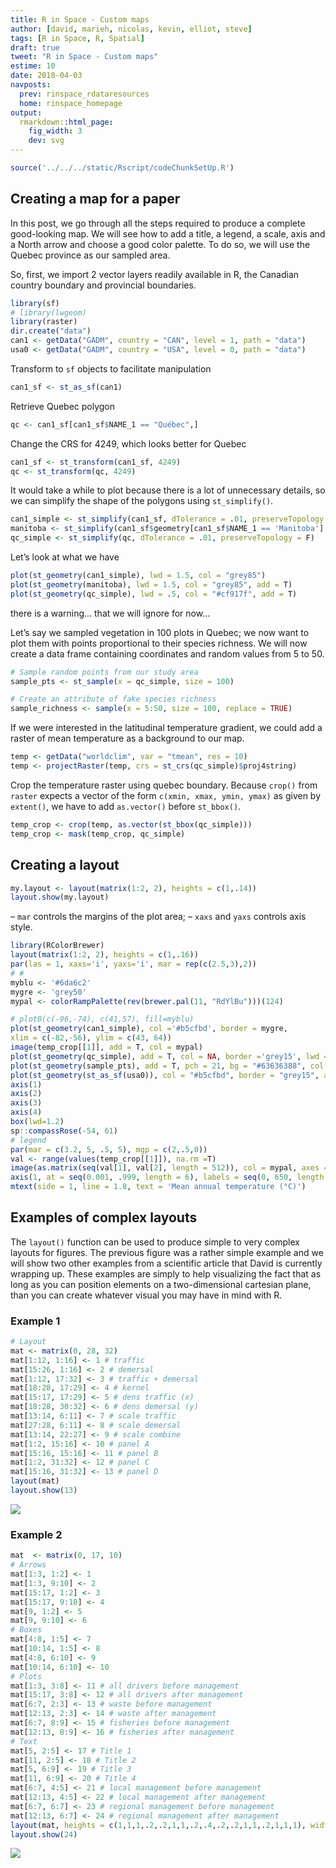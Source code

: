 ```yaml
---
title: R in Space - Custom maps
author: [david, marieh, nicolas, kevin, elliot, steve]
tags: [R in Space, R, Spatial]
draft: true
tweet: "R in Space - Custom maps"
estime: 10
date: 2018-04-03
navposts:
  prev: rinspace_rdataresources
  home: rinspace_homepage
output:
  rmarkdown::html_page:
    fig_width: 3
    dev: svg
---
```



```r
source('../../../static/Rscript/codeChunkSetUp.R')
```


## Creating a map for a paper

In this post, we go through all the steps required to produce a complete good-looking map. We will see how to add a title, a legend, a scale, axis and a North arrow and choose a good color palette. To do so, we will use the Quebec province as our sampled area.

So, first, we import 2 vector layers readily available in R, the Canadian country boundary and provincial boundaries.

```r
library(sf)
# library(lwgeom)
library(raster)
dir.create("data")
can1 <- getData("GADM", country = "CAN", level = 1, path = "data")
usa0 <- getData("GADM", country = "USA", level = 0, path = "data")
```

Transform to `sf` objects to facilitate manipulation

```r
can1_sf <- st_as_sf(can1)
```

Retrieve Quebec polygon

```r
qc <- can1_sf[can1_sf$NAME_1 == "Québec",]
```


Change the CRS for 4249, which looks better for Quebec
```r
can1_sf <- st_transform(can1_sf, 4249)
qc <- st_transform(qc, 4249)
```

It would take a while to plot because there is a lot of unnecessary details, so we
can simplify the shape of the polygons using `st_simplify()`.

```r
can1_simple <- st_simplify(can1_sf, dTolerance = .01, preserveTopology = F) # We lose the provinces that are really simple with this
manitoba <- st_simplify(can1_sf$geometry[can1_sf$NAME_1 == 'Manitoba'], dTolerance = .00001, preserveTopology = F)
qc_simple <- st_simplify(qc, dTolerance = .01, preserveTopology = F)
```

Let's look at what we have

```r
plot(st_geometry(can1_simple), lwd = 1.5, col = "grey85")
plot(st_geometry(manitoba), lwd = 1.5, col = "grey85", add = T)
plot(st_geometry(qc_simple), lwd = .5, col = "#cf917f", add = T)
```
there is a warning... that we will ignore for now...

Let's say we sampled vegetation in 100 plots in Quebec; we now want to plot them with points proportional to their species richness. We will now create a data frame containing coordinates and random values from 5 to 50.

```r
# Sample random points from our study area
sample_pts <- st_sample(x = qc_simple, size = 100)

# Create an attribute of fake species richness
sample_richness <- sample(x = 5:50, size = 100, replace = TRUE)
```

If we were interested in the latitudinal temperature gradient, we could add a
raster of mean temperature as a background to our map.

```r
temp <- getData("worldclim", var = "tmean", res = 10)
temp <- projectRaster(temp, crs = st_crs(qc_simple)$proj4string)
```


Crop the temperature raster using quebec boundary. Because `crop()` from `raster`
expects a vector of the form `c(xmin, xmax, ymin, ymax)` as given by `extent()`,
we have to add `as.vector()` before `st_bbox()`.

```r
temp_crop <- crop(temp, as.vector(st_bbox(qc_simple)))
temp_crop <- mask(temp_crop, qc_simple)
```

## Creating a layout

```r
my.layout <- layout(matrix(1:2, 2), heights = c(1,.14))
layout.show(my.layout)
```

– `mar` controls the margins of the plot area;
– `xaxs` and `yaxs` controls axis style.

```r
library(RColorBrewer)
layout(matrix(1:2, 2), heights = c(1,.16))
par(las = 1, xaxs='i', yaxs='i', mar = rep(c(2.5,3),2))
# #
myblu <- '#6da6c2'
mygre <- 'grey50'
mypal <- colorRampPalette(rev(brewer.pal(11, "RdYlBu")))(124)

# plot0(c(-96,-74), c(41,57), fill=myblu)
plot(st_geometry(can1_simple), col ='#b5cfbd', border = mygre,
xlim = c(-82,-56), ylim = c(43, 64))
image(temp_crop[[1]], add = T, col = mypal)
plot(st_geometry(qc_simple), add = T, col = NA, border ='grey15', lwd =1.4)
plot(st_geometry(sample_pts), add = T, pch = 21, bg = "#63636388", col = "grey15", lwd = 1.4, cex = sample_richness/25)
plot(st_geometry(st_as_sf(usa0)), col = "#b5cfbd", border = "grey15", add = T)
axis(1)
axis(2)
axis(3)
axis(4)
box(lwd=1.2)
sp::compassRose(-54, 61)
# legend
par(mar = c(3.2, 5, .5, 5), mgp = c(2,.5,0))
val <- range(values(temp_crop[[1]]), na.rm =T)
image(as.matrix(seq(val[1], val[2], length = 512)), col = mypal, axes = F)
axis(1, at = seq(0.001, .999, length = 6), labels = seq(0, 650, length = 6))
mtext(side = 1, line = 1.8, text = 'Mean annual temperature (°C)')
```

## Examples of complex layouts

The `layout()` function can be used to produce simple to very complex layouts
for figures. The previous figure was a rather simple example and we will show
two other examples from a scientific article that David is currently wrapping up.
These examples are simply to help visualizing the fact that as long as you can
position elements on a two-dimensional cartesian plane, than you can create
whatever visual you may have in mind with R.  

### Example 1

```r
# Layout
mat <- matrix(0, 28, 32)
mat[1:12, 1:16] <- 1 # traffic
mat[15:26, 1:16] <- 2 # demersal
mat[1:12, 17:32] <- 3 # traffic + demersal
mat[18:28, 17:29] <- 4 # kernel
mat[15:17, 17:29] <- 5 # dens traffic (x)
mat[18:28, 30:32] <- 6 # dens demersal (y)
mat[13:14, 6:11] <- 7 # scale traffic
mat[27:28, 6:11] <- 8 # scale demersal
mat[13:14, 22:27] <- 9 # scale combine
mat[1:2, 15:16] <- 10 # panel A
mat[15:16, 15:16] <- 11 # panel B
mat[1:2, 31:32] <- 12 # panel C
mat[15:16, 31:32] <- 13 # panel D
layout(mat)
layout.show(13)
```

![](./layout1.png)

### Example 2

```r
mat  <- matrix(0, 17, 10)
# Arrows
mat[1:3, 1:2] <- 1
mat[1:3, 9:10] <- 2
mat[15:17, 1:2] <- 3
mat[15:17, 9:10] <- 4
mat[9, 1:2] <- 5
mat[9, 9:10] <- 6
# Boxes
mat[4:8, 1:5] <- 7
mat[10:14, 1:5] <- 8
mat[4:8, 6:10] <- 9
mat[10:14, 6:10] <- 10
# Plots
mat[1:3, 3:8] <- 11 # all drivers before management
mat[15:17, 3:8] <- 12 # all drivers after management
mat[6:7, 2:3] <- 13 # waste before management
mat[12:13, 2:3] <- 14 # waste after management
mat[6:7, 8:9] <- 15 # fisheries before management
mat[12:13, 8:9] <- 16 # fisheries after management
# Text
mat[5, 2:5] <- 17 # Title 1
mat[11, 2:5] <- 18 # Title 2
mat[5, 6:9] <- 19 # Title 3
mat[11, 6:9] <- 20 # Title 4
mat[6:7, 4:5] <- 21 # local management before management
mat[12:13, 4:5] <- 22 # local management after management
mat[6:7, 6:7] <- 23 # regional management before management
mat[12:13, 6:7] <- 24 # regional management after management
layout(mat, heights = c(1,1,1,.2,.2,1,1,.2,.4,.2,.2,1,1,.2,1,1,1), widths = c(.2,1,1,1,.5,.5,1,1,1,.2))
layout.show(24)
```

![](./layout2.png)
